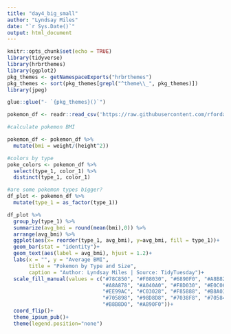 ```yaml
---
title: "day4_big_small"
author: "Lyndsay Miles"
date: "`r Sys.Date()`"
output: html_document
---
```


```r
knitr::opts_chunk$set(echo = TRUE)
library(tidyverse)
library(hrbrthemes)
library(ggplot2)
pkg_themes <- getNamespaceExports("hrbrthemes")
pkg_themes <- sort(pkg_themes[grepl("^theme\\_", pkg_themes)])
library(jpeg)

glue::glue("- `{pkg_themes}()`")
```

```r
pokemon_df <- readr::read_csv('https://raw.githubusercontent.com/rfordatascience/tidytuesday/main/data/2025/2025-04-01/pokemon_df.csv')

```

```r
#calculate pokemon BMI

pokemon_df <- pokemon_df %>% 
  mutate(bmi = weight/(height^2))
```

```r
#colors by type
poke_colors <- pokemon_df %>% 
  select(type_1, color_1) %>%
  distinct(type_1, color_1)

#are some pokemon types bigger? 
df_plot <- pokemon_df %>%
  mutate(type_1 = as_factor(type_1))

df_plot %>% 
  group_by(type_1) %>% 
  summarize(avg_bmi = round(mean(bmi),0)) %>% 
  arrange(avg_bmi) %>% 
  ggplot(aes(x= reorder(type_1, avg_bmi), y=avg_bmi, fill = type_1))+ 
  geom_bar(stat = "identity")+
  geom_text(aes(label = avg_bmi), hjust = 1.2)+
  labs(x = "", y = "Average BMI",
       title = "Pokemon by Type and Size",
       caption = "Author: Lyndsay Miles | Source: TidyTuesday")+
  scale_fill_manual(values = c("#78C850", "#F08030", "#6890F0", "#A8B820",
                               "#A8A878", "#A040A0", "#F8D030", "#E0C068",
                               "#EE99AC", "#C03028", "#F85888", "#B8A038",
                               "#705898", "#98D8D8", "#7038F8", "#705848",
                               "#B8B8D0", "#A890F0"))+
  coord_flip()+
  theme_ipsum_pub()+
  theme(legend.position="none")
  
```





